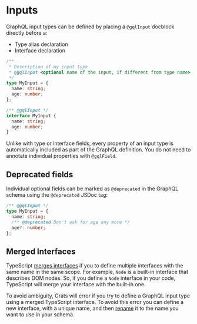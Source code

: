 # Inputs

GraphQL input types can be defined by placing a `@gqlInput` docblock directly before a:

- Type alias declaration
- Interface declaration

```ts
/**
 * Description of my input type
 * @gqlInput <optional name of the input, if different from type name>
 */
type MyInput = {
  name: string;
  age: number;
};
```

```ts
/** @gqlInput */
interface MyInput {
  name: string;
  age: number;
}
```

Unlike with type or interface fields, every property of an input type is automatically included as part of the GraphQL definition. You do not need to annotate individual properties with `@gqlField`.

## Deprecated fields

Individual optional fields can be marked as `@deprecated` in the GraphQL schema using the `@deprecated` JSDoc tag:

```ts
/** @gqlInput */
type MyInput = {
  name: string;
  /** @deprecated Don't ask for age any more */
  age?: number;
};
```

## Merged Interfaces

TypeScript [merges interfaces](https://www.typescriptlang.org/docs/handbook/declaration-merging.html#merging-interfaces) if you to define multiple interfaces with the same name in the same scope. For example, `Node` is a built-in interface that describes DOM nodes. So, if you define a `Node` interface in your code, TypeScript will merge your interface with the built-in one.

To avoid ambiguity, Grats will error if you try to define a GraphQL input type using a merged TypeScript interface. To avoid this error you can define a new interface, with a unique name, and then [rename](../03-resolvers/04-renaming.mdx) it to the name you want to use in your schema.
